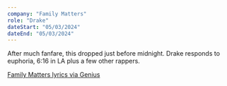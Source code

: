 ```yaml
---
company: "Family Matters"
role: "Drake"
dateStart: "05/03/2024"
dateEnd: "05/03/2024"
---
```



After much fanfare, this dropped just before midnight. Drake responds to euphoria, 6:16 in LA plus a few other rappers.

<YouTube id="https://www.youtube.com/watch?v=ZkXG3ZrXlbc" />

[Family Matters lyrics via Genius](https://genius.com/Drake-family-matters-lyrics)